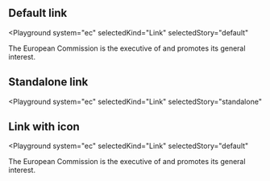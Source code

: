 

## Default link

<Playground
  system="ec"
  selectedKind="Link"
  selectedStory="default"
>
  <p className="ecl-paragraph">The European Commission is the executive of <Link {...demoContentDefault} /> and promotes its general interest.</p>
</Playground>

## Standalone link

<Playground
  system="ec"
  selectedKind="Link"
  selectedStory="standalone"
>
  <Link {...demoContentStandalone} />
</Playground>

## Link with icon

<Playground
  system="ec"
  selectedKind="Link"
  selectedStory="default"
>
  <p className="ecl-paragraph">The European Commission is the executive of <Link {...demoContentIcon} /> and promotes its general interest.</p>
</Playground>
